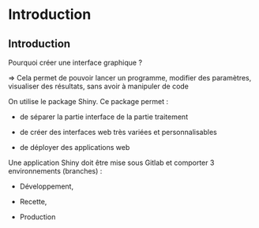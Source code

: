 # Introduction {.backgroundTitre}

## Introduction {.backgroundTitre}

Pourquoi créer une interface graphique ?

⇒ Cela permet de pouvoir lancer un programme, modifier des paramètres, visualiser des résultats, sans avoir à manipuler de code

On utilise le package Shiny. Ce package permet :

-   de séparer la partie interface de la partie traitement

-   de créer des interfaces web très variées et personnalisables

-   de déployer des applications web

Une application Shiny doit être mise sous Gitlab et comporter 3 environnements (branches) :

-   Développement,

-   Recette,

-   Production
